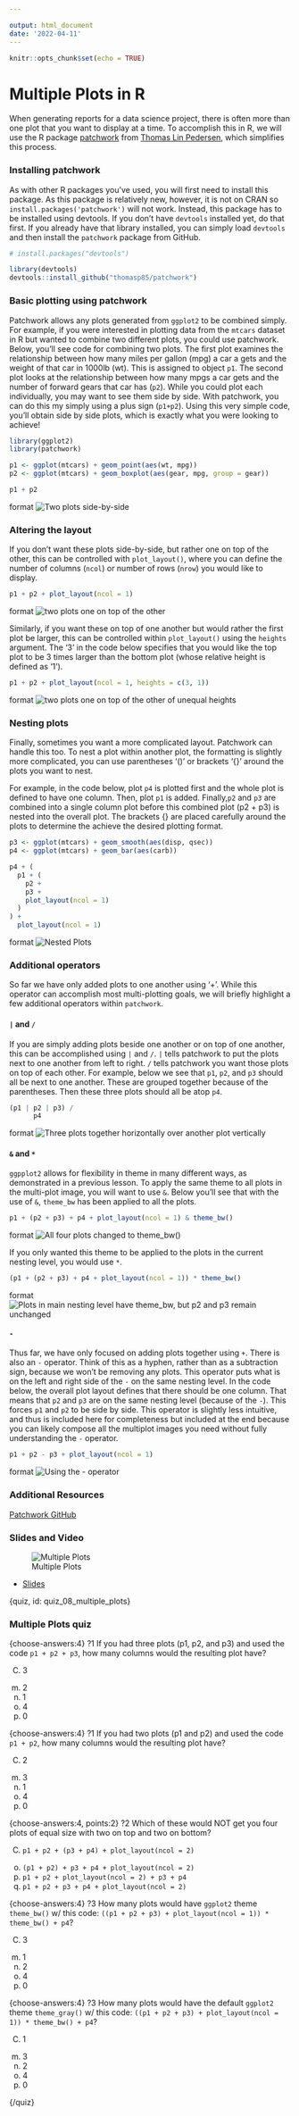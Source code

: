```yaml
---

output: html_document
date: '2022-04-11'
---
```


```r
knitr::opts_chunk$set(echo = TRUE)
```

# Multiple Plots in R

When generating reports for a data science project, there is often more than one plot that you want to display at a time. To accomplish this in R, we will use the R package [patchwork](https://github.com/thomasp85/patchwork) from [Thomas Lin Pedersen](https://www.data-imaginist.com/), which simplifies this process. 

### Installing patchwork

As with other R packages you've used, you will first need to install this package. As this package is relatively new, however, it is not on CRAN so `install.packages('patchwork')` will not work. Instead, this package has to be installed using devtools. If you don't have `devtools` installed yet, do that first. If you already have that library installed, you can simply load `devtools` and then install the `patchwork` package from GitHub.

```r
# install.packages("devtools")

library(devtools)
devtools::install_github("thomasp85/patchwork")
```

### Basic plotting using patchwork

Patchwork allows any plots generated from `ggplot2` to be combined simply. For example, if you were interested in plotting data from the `mtcars` dataset in R but wanted to combine two different plots, you could use patchwork. Below, you'll see code for combining two plots. The first plot examines the relationship between how many miles per gallon (mpg) a car a gets and the weight of that car in 1000lb (wt). This is assigned to object `p1`. The second plot looks at the relationship between how many mpgs a car gets and the number of forward gears that car has (`p2`). While you could plot each individually, you may want to see them side by side. With patchwork, you can do this my simply using a plus sign (`p1+p2`). Using this very simple code, you'll obtain side by side plots, which is exactly what you were looking to achieve! 

```r
library(ggplot2)
library(patchwork)

p1 <- ggplot(mtcars) + geom_point(aes(wt, mpg))
p2 <- ggplot(mtcars) + geom_boxplot(aes(gear, mpg, group = gear))

p1 + p2
```

{format: png}
![Two plots side-by-side](https://docs.google.com/presentation/d/1pSJw_6hCq7iQOtpwwd76PSdlqAir9xkmWp44dYwr9CI/export/png?id=1pSJw_6hCq7iQOtpwwd76PSdlqAir9xkmWp44dYwr9CI&pageid=g2bfdb07292_0_151)

### Altering the layout

If you don't want these plots side-by-side, but rather one on top of the other, this can be controlled with `plot_layout()`, where you can define the number of columns (`ncol`) or number of rows (`nrow`) you would like to display.

```r
p1 + p2 + plot_layout(ncol = 1)
```

{format: png}
![two plots one on top of the other](https://docs.google.com/presentation/d/1pSJw_6hCq7iQOtpwwd76PSdlqAir9xkmWp44dYwr9CI/export/png?id=1pSJw_6hCq7iQOtpwwd76PSdlqAir9xkmWp44dYwr9CI&pageid=g3585f477db_0_2)

Similarly, if you want these on top of one another but would rather the first plot be larger, this can be controlled within `plot_layout()` using the `heights` argument. The '3' in the code below specifies that you would like the top plot to be 3 times larger than the bottom plot (whose relative height is defined as '1').

```r
p1 + p2 + plot_layout(ncol = 1, heights = c(3, 1))
```

{format: png}
![two plots one on top of the other of unequal heights](https://docs.google.com/presentation/d/1pSJw_6hCq7iQOtpwwd76PSdlqAir9xkmWp44dYwr9CI/export/png?id=1pSJw_6hCq7iQOtpwwd76PSdlqAir9xkmWp44dYwr9CI&pageid=g3585f477db_0_6)

### Nesting plots

Finally, sometimes you want a more complicated layout. Patchwork can handle this too. To nest a plot within another plot, the formatting is slightly more complicated, you can use parentheses '()' or brackets '{}' around the plots you want to nest. 

For example, in the code below, plot `p4` is plotted first and the whole plot is defined to have one column. Then, plot `p1` is added. Finally,`p2` and `p3` are combined into a single column plot before this combined plot (p2 + p3) is nested into the overall plot. The brackets {} are placed carefully around the plots to determine the achieve the desired plotting format.


```r
p3 <- ggplot(mtcars) + geom_smooth(aes(disp, qsec))
p4 <- ggplot(mtcars) + geom_bar(aes(carb))

p4 + (
  p1 + (
    p2 +
    p3 +
    plot_layout(ncol = 1)
  )
) +
  plot_layout(ncol = 1)
```

{format: png}
![Nested Plots](https://docs.google.com/presentation/d/1pSJw_6hCq7iQOtpwwd76PSdlqAir9xkmWp44dYwr9CI/export/png?id=1pSJw_6hCq7iQOtpwwd76PSdlqAir9xkmWp44dYwr9CI&pageid=g3585f477db_0_10)


### Additional operators 

So far we have only added plots to one another using '+'. While this operator can accomplish most multi-plotting goals, we will briefly highlight a few additional operators within `patchwork`.

#### `|` and `/`

If you are simply adding plots beside one another or on top of one another, this can be accomplished using `|` and `/`. `|` tells patchwork to put the plots next to one another from left to right. `/` tells patchwork you want those plots on top of each other. For example, below we see that `p1`, `p2`, and `p3` should all be next to one another. These are grouped together because of the parentheses. Then these three plots should all be atop `p4`.

```r
(p1 | p2 | p3) /
      p4
```

{format: png}
![Three plots together horizontally over another plot vertically](https://docs.google.com/presentation/d/1pSJw_6hCq7iQOtpwwd76PSdlqAir9xkmWp44dYwr9CI/export/png?id=1pSJw_6hCq7iQOtpwwd76PSdlqAir9xkmWp44dYwr9CI&pageid=g3585f477db_0_14)

#### `&` and `*`

`ggpplot2` allows for flexibility in theme in many different ways, as demonstrated in a previous lesson. To apply the same theme to all plots in the multi-plot image, you will want to use `&`. Below you'll see that with the use of `&`, `theme_bw` has been applied to all the plots.

```r
p1 + (p2 + p3) + p4 + plot_layout(ncol = 1) & theme_bw()
```

{format: png}
![All four plots changed to theme_bw()](https://docs.google.com/presentation/d/1pSJw_6hCq7iQOtpwwd76PSdlqAir9xkmWp44dYwr9CI/export/png?id=1pSJw_6hCq7iQOtpwwd76PSdlqAir9xkmWp44dYwr9CI&pageid=g3585f477db_0_18)

If you only wanted this theme to be applied to the plots in the current nesting level, you would use `*`.

```r
(p1 + (p2 + p3) + p4 + plot_layout(ncol = 1)) * theme_bw()
```

{format: png}
![Plots in main nesting level have theme_bw, but p2 and p3 remain unchanged](https://docs.google.com/presentation/d/1pSJw_6hCq7iQOtpwwd76PSdlqAir9xkmWp44dYwr9CI/export/png?id=1pSJw_6hCq7iQOtpwwd76PSdlqAir9xkmWp44dYwr9CI&pageid=g3585f477db_0_32)

#### `-`

Thus far, we have only focused on adding plots together using `+`. There is also an `-` operator. Think of this as a hyphen, rather than as a subtraction sign, because we won't be removing any plots. This operator puts what is on the left and right side of the `-` on the same nesting level. In the code below, the overall plot layout defines that there should be one column. That means that `p2` and `p3` are on the same nesting level (because of the `-`). This forces `p1` and `p2` to be side by side. This operator is slightly less intuitive, and thus is included here for completeness but included at the end because you can likely compose all the multiplot images you need without fully understanding the `-` operator.

```r
p1 + p2 - p3 + plot_layout(ncol = 1)
```

{format: png}
![Using the - operator](https://docs.google.com/presentation/d/1pSJw_6hCq7iQOtpwwd76PSdlqAir9xkmWp44dYwr9CI/export/png?id=1pSJw_6hCq7iQOtpwwd76PSdlqAir9xkmWp44dYwr9CI&pageid=g3585f477db_0_36)

### Additional Resources
[Patchwork GitHub](https://github.com/thomasp85/patchwork)

### Slides and Video

![Multiple Plots](https://youtu.be/3OylV8mvXvA)

* [Slides](https://docs.google.com/presentation/d/1pSJw_6hCq7iQOtpwwd76PSdlqAir9xkmWp44dYwr9CI/edit?usp=sharing)


{quiz, id: quiz_08_multiple_plots}

### Multiple Plots quiz

{choose-answers:4}
?1 If you had three plots (p1, p2, and p3) and used the code `p1 + p2 + p3`, how many columns would the resulting plot have?

C) 3
m) 2
o) 1
o) 4
o) 0

{choose-answers:4}
?1 If you had two plots (p1 and p2) and used the code `p1 + p2`, how many columns would the resulting plot have?

C) 2
m) 3
o) 1
o) 4
o) 0

{choose-answers:4, points:2}
?2 Which of these would NOT get you four plots of equal size with two on top and two on bottom?

C) `p1 + p2 + (p3 + p4) + plot_layout(ncol = 2)`
o) `(p1 + p2) + p3 + p4 + plot_layout(ncol = 2)`
o) `p1 + p2 + plot_layout(ncol = 2) + p3 + p4`
o) `p1 + p2 + p3 + p4 + plot_layout(ncol = 2)`


{choose-answers:4}
?3 How many plots would have `ggplot2` theme `theme_bw()` w/ this code: `((p1 + p2 + p3) + plot_layout(ncol = 1)) * theme_bw() + p4`? 

C) 3
m) 1
o) 2 
o) 4
o) 0

{choose-answers:4}
?3 How many plots would have the default `ggplot2` theme `theme_gray()` w/ this code: `((p1 + p2 + p3) + plot_layout(ncol = 1)) * theme_bw() + p4`? 

C) 1
m) 3
o) 2 
o) 4
o) 0

{/quiz}